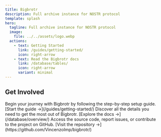 ```yaml
---
title: Bigbrotr
description: Full archive instance for NOSTR protocol
template: splash
hero:
  tagline: Full archive instance for NOSTR protocol
  image:
    file: ../../assets/logo.webp
  actions:
    - text: Getting Started
      link: /guides/getting-started/
      icon: right-arrow
    - text: Read the Bigbrotr docs
      link: /database/tables/
      icon: right-arrow
      variant: minimal
---
```



## Get Involved

<CardGrid stagger>
	<Card title="Getting Started" icon="rocket">
		Begin your journey with Bigbrotr by following the step-by-step setup guide. [Start the guide →](/guides/getting-started/)
	</Card>
	<Card title="Read the Documentation" icon="document">
		Discover all the details you need to get the most out of Bigbrotr. [Explore the docs →](/database/overview/)
	</Card>
	<Card title="Explore on GitHub" icon="github">
		Access the source code, report issues, or contribute to the project on GitHub. [Visit the repository →](https://github.com/VincenzoImp/bigbrotr/)
	</Card>
</CardGrid>